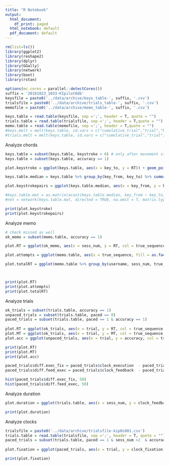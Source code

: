 ```yaml
---
title: "R Notebook"
output:
  html_document:
    df_print: paged
  html_notebook: default
  pdf_document: default
---
```




```r
rm(list=ls())
library(ggplot2)
library(reshape2)
library(dplyr)
library(GGally)
library(network)
library(boot)
library(rstan)

options(mc.cores = parallel::detectCores())
suffix = '20181023_1033-KIpilot0db'
keysfile = paste0('../data/archive/keys_table-', suffix, '.csv')
trialsfile = paste0('../data/archive/trials_table-', suffix, '.csv')
memofile = paste0('../data/archive/memo_table-', suffix, '.csv')

keys.table = read.table(keysfile, sep =';', header = T, quote = "")
trials.table = read.table(trialsfile, sep =';', header = T,quote = "")
memo.table = read.table(memofile, sep =';', header = T,quote = "")
#keys.melt = melt(keys.table, id.vars = c("cumulative_trial","trial","keystroke","response") )
#trials.melt = melt(keys.table, id.vars = c("cumulative_trial","trial","keystroke","response") )

```
Analyze chords

```r
keys.table = subset(keys.table, keystroke > 0) # only after movement started 
keys.table = subset(keys.table, accuracy == 1)

plot.keystroke = ggplot(keys.table, aes(x = key_to, y = RT)) + geom_point() 

keys.table.median = keys.table %>% group_by(key_from, key_to) %>% summarise(RT = median(RT))

plot.keystrokepairs = ggplot(keys.table.median, aes(x = key_from, y = key_to, fill = RT)) + geom_tile() + theme_classic()

#keys.table.mat = as.matrix(acast(keys.table.median, key_from ~ key_to, value.var="RT"), margins = T, drop = F)
#net = network(keys.table.mat, directed = TRUE, na.omit = T, matrix.type = "adjacency")

print(plot.keystroke)
print(plot.keystrokepairs)

```

Analyze memo

```r

# check missed as well
ok_memo = subset(memo.table, accuracy == 1)

plot.RT = ggplot(ok_memo, aes(x = sess_num, y = RT, col = true_sequence, group = true_sequence, lty = as.factor(seq_train))) + geom_line(lwd=1) + geom_point() + facet_grid( username ~ .) + theme(legend.position="right")

plot.attempts = ggplot(memo.table, aes(x = true_sequence, fill = as.factor(seq_train))) + geom_bar() + facet_grid( username ~ sess_num) + theme(axis.text.x = element_text(angle = 90, hjust = 1))

plot.totalRT = ggplot(memo.table %>% group_by(username, sess_num, true_sequence, seq_train) %>% summarise(totalRT = sum(RT)), aes(x = sess_num, y = totalRT, col = true_sequence, group = true_sequence, lty = as.factor(seq_train))) + geom_point() + geom_line(lwd=1) + facet_grid( username ~ .) + theme(legend.position="right") 



print(plot.RT)
print(plot.attempts)
print(plot.totalRT)

```



Analyze trials
```r


ok_trials = subset(trials.table, accuracy == 1)
unpaced_trials = subset(trials.table, paced == 0)
paced_trials = subset(trials.table, paced == 1 & accuracy == 1)
                      
plot.RT = ggplot(ok_trials, aes(x = trial, y = RT, col = true_sequence, group = true_sequence, lty = as.factor(seq_train))) + geom_line(lwd=1) + geom_point() + facet_grid( username ~ sess_num + paced) + theme(legend.position="none")
plot.MT = ggplot(ok_trials, aes(x = trial, y = MT, col = true_sequence, group = true_sequence, lty = as.factor(seq_train))) + geom_line(lwd=1) + geom_point() + facet_grid( username ~ sess_num + paced) + theme(legend.position="none")
plot.acc = ggplot(unpaced_trials, aes(x = trial, y = accuracy, col = true_sequence, group = true_sequence, lty = as.factor(seq_train))) + geom_line(lwd=1) + geom_point() + facet_grid( username ~ sess_num) + theme(legend.position="none")

print(plot.RT)
print(plot.MT)
print(plot.acc)

```





```r
paced_trials$diff.exec_fix = paced_trials$clock_execution  - paced_trials$clock_fixation
paced_trials$diff.feed_exec = paced_trials$clock_feedback  - paced_trials$clock_execution 

hist(paced_trials$diff.exec_fix, 50)
hist(paced_trials$diff.feed_exec, 50)

```

Analyze duration


```r
plot.duration = ggplot(trials.table, aes(x = sess_num, y = clock_feedback, col = username, group = username)) + stat_summary(fun.y = max, geom = "point") + geom_line(lwd=1) + ylab("Session duration")

print(plot.duration)

```

Analyze clocks

```r

trialsfile = paste0('../data/archive/trialsfile-kip0s001.csv')
trials.table = read.table(trialsfile, sep =';', header = T, quote = "")
paced_trials = subset(trials.table, paced == 1 & sess_num >2  & accuracy == 1)
                      
plot.fixation = ggplot(paced_trials, aes(x = trial, y = clock_fixation, group = sess_num, col = sess_num, lty = as.factor(seq_train))) + geom_line(lwd=1) + geom_point() + facet_grid( username ~ true_sequence ) + theme(legend.position="none")

print(plot.fixation)

```